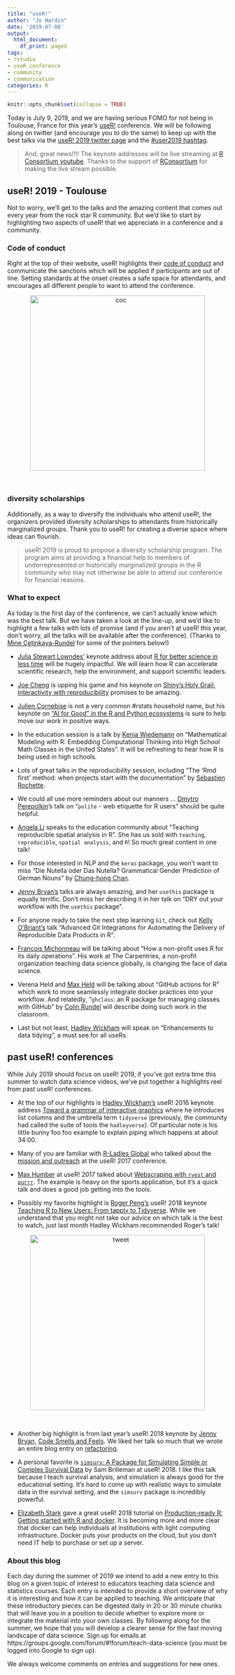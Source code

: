 ```yaml
---
title: "useR!"
author: "Jo Hardin"
date: '2019-07-08'
output:
  html_document:
    df_print: paged
tags:
- rstudio
- useR conference
- community
- communication
categories: R
---
```


```r
knitr::opts_chunk$set(collapse = TRUE)
```

Today is July 9, 2019, and we are having serious FOMO for not being in Toulouse, France for this year's [useR!](http://www.user2019.fr/) conference.  We will be following along on twitter (and encourage you to do the same) to keep up with the best talks via the [useR! 2019 twitter page](https://twitter.com/UseR2019_Conf) and the [#user2019 hashtag](https://twitter.com/hashtag/useR2019?src=hash).  

> And, great news!!!!  The keynote addresses will be live streaming at [R Consortium youtube](https://www.youtube.com/channel/UC_R5smHVXRYGhZYDJsnXTwg).  Thanks to the support of [RConsortium](https://twitter.com/RConsortium) for making the live stream possible.

## useR! 2019 - Toulouse

Not to worry, we'll get to the talks and the amazing content that comes out every year from the rock star R community.  But we'd like to start by highlighting two aspects of useR! that we appreciate in a conference and a community.

###  Code of conduct

Right at the top of their website, useR! highlights their [code of conduct](http://www.user2019.fr/coc/) and communicate the sanctions which will be applied if participants are out of line.  Setting standards at the onset creates a safe space for attendants, and encourages all different people to want to attend the conference.<br>

<center>
<figure>
<img alt = 'coc' width='400' src='/post/user/coc.png' />
</figure>
</center> <br>

### diversity scholarships

Additionally, as a way to diversify the individuals who attend useR!, the organizers provided diversity scholarships to attendants from historically marginalized groups.  Thank you to useR! for creating a diverse space where ideas can flourish.

>useR! 2019 is proud to propose a diversity scholarship program. The program aims at providing a financial help to members of underrepresented or historically marginalized groups in the R community who may not otherwise be able to attend our conference for financial reasons.

###  What to expect

As today is the first day of the conference, we can't actually know which was the best talk.  But we have taken a look at the line-up, and we'd like to highlight a few talks with lots of promise (and if you aren't at useR! this year, don't worry, all the talks will be available after the conference).  (Thanks to [Mine &Ccedil;etinkaya-Rundel](https://twitter.com/minebocek) for some of the pointers below!)


* [Julia Stewart Lowndes'](https://twitter.com/juliesquid) keynote address about [R for better science in less time](http://www.user2019.fr/program/) will be hugely impactful.  We will learn how R can accelerate scientific research, help the environment, and support scientific leaders.  

* [Joe Cheng](https://twitter.com/jcheng) is upping his game and his keynote on [Shiny's Holy Grail: Interactivity with reproducibility](http://www.user2019.fr/program/) promises to be amazing.

* [Julien Cornebise](https://twitter.com/JCornebise) is not a very common #rstats household name, but his keynote on ["AI for Good" in the R and Python ecosystems](http://www.user2019.fr/program/) is sure to help move our work in positive ways.

* In the education session is a talk by [Kenia Wiedemann](https://twitter.com/keniatw) on "Mathematical Modeling with R: Embedding Computational Thinking into High School Math Classes in the United States".  It will be refreshing to hear how R is being used in high schools.

* Lots of great talks in the reproducibility session, including "The 'Rmd first' method: when projects start with the documentation" by [Sébastien Rochette](https://twitter.com/statnmap). 

* We could all use more reminders about our manners ...  [Dmytro Perepolkin](https://twitter.com/dmi3k)'s talk on "`polite` - web etiquette for R users" should be quite helpful.

* [Angela Li](https://twitter.com/civicangela) speaks to the education community about "Teaching reproducible spatial analysis in R".  She has us sold with `teaching`, `reproducible`, `spatial analysis`, and `R`!  So much great content in one talk! 

* For those interested in NLP and the `keras` package, you won't want to miss "Die Nutella oder Das Nutella? Grammatical Gender Prediction of German Nouns" by [Chung-hong Chan](https://twitter.com/chainsawriot).

* [Jenny Bryan's](https://twitter.com/JennyBryan) talks are always amazing, and her `usethis` package is equally terrific.  Don't miss her describing it in her talk on "DRY out your workflow with the `usethis` package".

* For anyone ready to take the next step learning `Git`, check out [Kelly O'Briant's](https://twitter.com/kellrstats?lang=en) talk "Advanced Git Integrations for Automating the Delivery of Reproducible Data Products in R".

* [Francois Michonneau](https://twitter.com/fmic_) will be talking about "How a non-profit uses R for its daily operations".  His work at The Carpentries, a non-profit organization teaching data science globally, is changing the face of data science.

* Verena Held and [Max Held](https://twitter.com/maxheld) will be talking about "GitHub actions for R" which work to more seamlessly integrate docker practices into your workflow. And relatedly, "`ghclass`: an R package for managing classes with GitHub" by [Colin Rundel](https://twitter.com/rundel) will describe doing such work in the classroom.


* Last but not least, [Hadley Wickham](https://twitter.com/hadleywickham) will speak on "Enhancements to data tidying", a must see for all useRs.


## past useR! conferences

While July 2019 should focus on useR! 2019, if you've got extra time this summer to watch data science videos, we've put together a highlights reel from past useR! conferences.

* At the top of our highlights is [Hadley Wickham's](https://twitter.com/hadleywickham) useR! 2016 keynote address [Toward a grammar of interactive graphics](https://channel9.msdn.com/events/useR-international-R-User-conference/useR2016/Towards-a-grammar-of-interactive-graphics?term=wickham&lang-en=true) where he introduces list columns and the umbrella term `tidyverse`  (previously, the community had called the suite of tools the `hadleyverse`).  Of particular note is his little bunny foo foo example to explain piping which happens at about 34:00.

* Many of you are familiar with [R-Ladies Global](https://twitter.com/rladiesglobal) who talked about the [mission and outreach](https://channel9.msdn.com/Events/useR-international-R-User-conferences/useR-International-R-User-2017-Conference/R-Ladies-Global-Community) at the useR! 2017 conference.

* [Max Humber](https://twitter.com/maxhumber) at useR! 2017  talked about [Webscraping with `rvest` and `purrr`](https://channel9.msdn.com/Events/useR-international-R-User-conferences/useR-International-R-User-2017-Conference/Scraping-data-with-rvest-and-purrr).  The example is heavy on the sports application, but it's a quick talk and does a good job getting into the tools.

* Possibly my favorite highlight is [Roger Peng's](https://twitter.com/rdpeng) useR! 2018 keynote [Teaching R to New Users: From tapply to Tidyverse](https://www.youtube.com/watch?v=5033jBHFiHE).  While we understand that you might not take our advice on which talk is the best to watch, just last month Hadley Wickham recommended Roger's talk!<br>

<center>
<figure>
<img alt = 'tweet' width='400' src='/post/user/hadleytweet.png' />
</figure>
</center> <br>


* Another big highlight is from last year's useR! 2018 keynote by [Jenny Bryan](https://twitter.com/JennyBryan), [Code Smells and Feels](https://www.youtube.com/watch?v=7oyiPBjLAWY).  We liked her talk so much that we wrote an entire blog entry on [refactoring](https://teachdatascience.com/refactoring/).

* A personal favorite is [`simsurv`: A Package for Simulating Simple or Complex Survival Data](https://www.youtube.com/watch?v=fJTYsncvpvI) by Sam Brilleman at useR! 2018. I like this talk because I teach survival analysis, and simulation is always good for the educational setting. It's hard to come up with realistic ways to simulate data in the survival setting, and the `simsurv` package is incredibly powerful.

* [Elizabeth Stark](https://twitter.com/tech_is_dead) gave a great useR! 2018 tutorial on [Production-ready R: Getting started with R and docker](https://www.youtube.com/watch?v=lfG8cTqRRNA).  It is becoming more and more clear that docker can help individuals at institutions with light computing infrastructure.  Docker puts your products on the cloud, but you don't need IT help to purchase or set up a server.


### About this blog 

Each day during the summer of 2019 we intend to add a new entry to this blog on a given topic of interest to educators teaching data science and statistics courses. Each entry is intended to provide a short overview of why it is interesting and how it can be applied to teaching. We anticipate that these introductory pieces can be digested daily in 20 or 30 minute chunks that will leave you in a position to decide whether to explore more or integrate the material into your own classes. By following along for the summer, we hope that you will develop a clearer sense for the fast moving landscape of data science. Sign up for emails at https://groups.google.com/forum/#!forum/teach-data-science (you must be logged into Google to sign up).

We always welcome comments on entries and suggestions for new ones.

